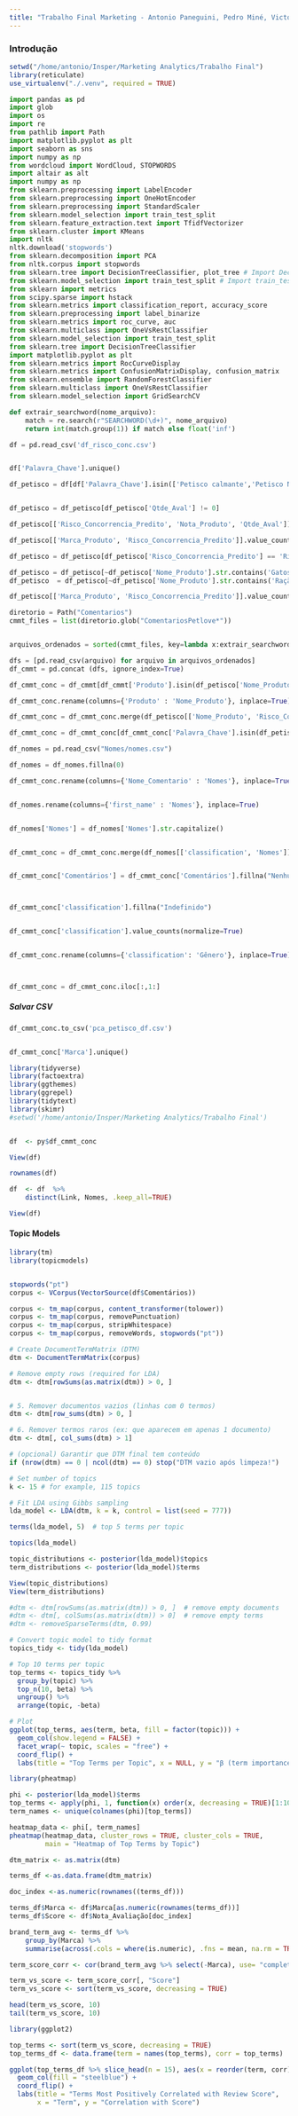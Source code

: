 ```yaml
---
title: "Trabalho Final Marketing - Antonio Paneguini, Pedro Miné, Victor Tokunaga"
---
```


### Introdução


```r

setwd("/home/antonio/Insper/Marketing Analytics/Trabalho Final")
library(reticulate)
use_virtualenv("./.venv", required = TRUE)

```


```python
import pandas as pd
import glob
import os
import re
from pathlib import Path
import matplotlib.pyplot as plt
import seaborn as sns 
import numpy as np
from wordcloud import WordCloud, STOPWORDS
import altair as alt
import numpy as np
from sklearn.preprocessing import LabelEncoder
from sklearn.preprocessing import OneHotEncoder
from sklearn.preprocessing import StandardScaler
from sklearn.model_selection import train_test_split
from sklearn.feature_extraction.text import TfidfVectorizer
from sklearn.cluster import KMeans
import nltk
nltk.download('stopwords') 
from sklearn.decomposition import PCA
from nltk.corpus import stopwords
from sklearn.tree import DecisionTreeClassifier, plot_tree # Import Decision Tree Classifier
from sklearn.model_selection import train_test_split # Import train_test_split function
from sklearn import metrics 
from scipy.sparse import hstack 
from sklearn.metrics import classification_report, accuracy_score
from sklearn.preprocessing import label_binarize
from sklearn.metrics import roc_curve, auc
from sklearn.multiclass import OneVsRestClassifier
from sklearn.model_selection import train_test_split
from sklearn.tree import DecisionTreeClassifier
import matplotlib.pyplot as plt
from sklearn.metrics import RocCurveDisplay
from sklearn.metrics import ConfusionMatrixDisplay, confusion_matrix
from sklearn.ensemble import RandomForestClassifier
from sklearn.multiclass import OneVsRestClassifier
from sklearn.model_selection import GridSearchCV
```





```python
def extrair_searchword(nome_arquivo):
    match = re.search(r"SEARCHWORD(\d+)", nome_arquivo)
    return int(match.group(1)) if match else float('inf')

df = pd.read_csv('df_risco_conc.csv')


df['Palavra_Chave'].unique()

```





```python
df_petisco = df[df['Palavra_Chave'].isin(['Petisco calmante','Petisco Natural Cães','petisco Super Premium','petisco suplementoso','Petisco hipoalergenico', 'Bifinho Super Premium','Bifinho','Bifinho Natural','Bifinho Super Premium'])]


df_petisco = df_petisco[df_petisco['Qtde_Aval'] != 0]

```




```python
df_petisco[['Risco_Concorrencia_Predito', 'Nota_Produto', 'Qtde_Aval']].value_counts()
```






```python
df_petisco[['Marca_Produto', 'Risco_Concorrencia_Predito']].value_counts()
```



```python
df_petisco = df_petisco[df_petisco['Risco_Concorrencia_Predito'] == 'Risco Alto']
```



```python
df_petisco = df_petisco[~df_petisco['Nome_Produto'].str.contains('Gatos')]
df_petisco  = df_petisco[~df_petisco['Nome_Produto'].str.contains('Ração')]
```



```python
df_petisco[['Marca_Produto', 'Risco_Concorrencia_Predito']].value_counts()
```




```python
diretorio = Path("Comentarios")
cmmt_files = list(diretorio.glob("ComentariosPetlove*"))


arquivos_ordenados = sorted(cmmt_files, key=lambda x:extrair_searchword(str(x)))

dfs = [pd.read_csv(arquivo) for arquivo in arquivos_ordenados]
df_cmmt = pd.concat (dfs, ignore_index=True)
```



```python
df_cmmt_conc = df_cmmt[df_cmmt['Produto'].isin(df_petisco['Nome_Produto'])]
```




```python
df_cmmt_conc.rename(columns={'Produto' : 'Nome_Produto'}, inplace=True)
```



```python
df_cmmt_conc = df_cmmt_conc.merge(df_petisco[['Nome_Produto', 'Risco_Concorrencia_Predito']], on='Nome_Produto', how='inner')
```



```python
df_cmmt_conc = df_cmmt_conc[df_cmmt_conc['Palavra_Chave'].isin(df_petisco['Palavra_Chave'])]
```



```python
df_nomes = pd.read_csv("Nomes/nomes.csv")

df_nomes = df_nomes.fillna(0)

df_cmmt_conc.rename(columns={'Nome_Comentario' : 'Nomes'}, inplace=True)


df_nomes.rename(columns={'first_name' : 'Nomes'}, inplace=True)


df_nomes['Nomes'] = df_nomes['Nomes'].str.capitalize()


df_cmmt_conc = df_cmmt_conc.merge(df_nomes[['classification', 'Nomes']], on='Nomes', how='left')


df_cmmt_conc['Comentários'] = df_cmmt_conc['Comentários'].fillna("Nenhum comentário redigido")



df_cmmt_conc['classification'].fillna("Indefinido")


df_cmmt_conc['classification'].value_counts(normalize=True)


df_cmmt_conc.rename(columns={'classification': 'Gênero'}, inplace=True)



df_cmmt_conc = df_cmmt_conc.iloc[:,1:]

```


##### Salvar CSV 

```python

df_cmmt_conc.to_csv('pca_petisco_df.csv')



```


```python
df_cmmt_conc['Marca'].unique()
```
```r



library(tidyverse)
library(factoextra)
library(ggthemes)
library(ggrepel)
library(tidytext)
library(skimr)
#setwd('/home/antonio/Insper/Marketing Analytics/Trabalho Final')


df  <- py$df_cmmt_conc
```


```r
View(df)

rownames(df)

```



```r
df  <- df  %>% 
    distinct(Link, Nomes, .keep_all=TRUE)

```

```r
View(df)

```

#### Topic Models



```r
library(tm)
library(topicmodels)


stopwords("pt")
corpus <- VCorpus(VectorSource(df$Comentários))

corpus <- tm_map(corpus, content_transformer(tolower))
corpus <- tm_map(corpus, removePunctuation)
corpus <- tm_map(corpus, stripWhitespace)
corpus <- tm_map(corpus, removeWords, stopwords("pt"))


```



```r


# Create DocumentTermMatrix (DTM)
dtm <- DocumentTermMatrix(corpus)

# Remove empty rows (required for LDA)
dtm <- dtm[rowSums(as.matrix(dtm)) > 0, ]


# 5. Remover documentos vazios (linhas com 0 termos)
dtm <- dtm[row_sums(dtm) > 0, ]

# 6. Remover termos raros (ex: que aparecem em apenas 1 documento)
dtm <- dtm[, col_sums(dtm) > 1]

# (opcional) Garantir que DTM final tem conteúdo
if (nrow(dtm) == 0 | ncol(dtm) == 0) stop("DTM vazio após limpeza!")
```



```r
# Set number of topics
k <- 15 # for example, 115 topics

# Fit LDA using Gibbs sampling
lda_model <- LDA(dtm, k = k, control = list(seed = 777))

```



```r
terms(lda_model, 5)  # top 5 terms per topic

```


```r
topics(lda_model)

```



```r
topic_distributions <- posterior(lda_model)$topics
term_distributions <- posterior(lda_model)$terms

```


```r
View(topic_distributions)
View(term_distributions)
```

```r
#dtm <- dtm[rowSums(as.matrix(dtm)) > 0, ]  # remove empty documents
#dtm <- dtm[, colSums(as.matrix(dtm)) > 0]  # remove empty terms
#dtm <- removeSparseTerms(dtm, 0.99)

```



```r


# Convert topic model to tidy format
topics_tidy <- tidy(lda_model)

# Top 10 terms per topic
top_terms <- topics_tidy %>%
  group_by(topic) %>%
  top_n(10, beta) %>%
  ungroup() %>%
  arrange(topic, -beta)

# Plot
ggplot(top_terms, aes(term, beta, fill = factor(topic))) +
  geom_col(show.legend = FALSE) +
  facet_wrap(~ topic, scales = "free") +
  coord_flip() +
  labs(title = "Top Terms per Topic", x = NULL, y = "β (term importance)")

```



```r
library(pheatmap)

phi <- posterior(lda_model)$terms
top_terms <- apply(phi, 1, function(x) order(x, decreasing = TRUE)[1:10])
term_names <- unique(colnames(phi)[top_terms])

heatmap_data <- phi[, term_names]
pheatmap(heatmap_data, cluster_rows = TRUE, cluster_cols = TRUE,
         main = "Heatmap of Top Terms by Topic")   

```



```r
dtm_matrix <- as.matrix(dtm)

terms_df <-as.data.frame(dtm_matrix)

doc_index <-as.numeric(rownames((terms_df)))

terms_df$Marca <- df$Marca[as.numeric(rownames(terms_df))]
terms_df$Score <- df$Nota_Avaliação[doc_index]

```


```r
brand_term_avg <- terms_df %>% 
    group_by(Marca) %>% 
    summarise(across(.cols = where(is.numeric), .fns = mean, na.rm = TRUE))
```

```r
term_score_corr <- cor(brand_term_avg %>% select(-Marca), use= "complete.obs")

term_vs_score <- term_score_corr[, "Score"]
term_vs_score <- sort(term_vs_score, decreasing = TRUE)

head(term_vs_score, 10)
tail(term_vs_score, 10)

```



```r
library(ggplot2)

top_terms <- sort(term_vs_score, decreasing = TRUE)
top_terms_df <- data.frame(term = names(top_terms), corr = top_terms)

ggplot(top_terms_df %>% slice_head(n = 15), aes(x = reorder(term, corr), y = corr)) +
  geom_col(fill = "steelblue") +
  coord_flip() +
  labs(title = "Terms Most Positively Correlated with Review Score",
       x = "Term", y = "Correlation with Score")

```